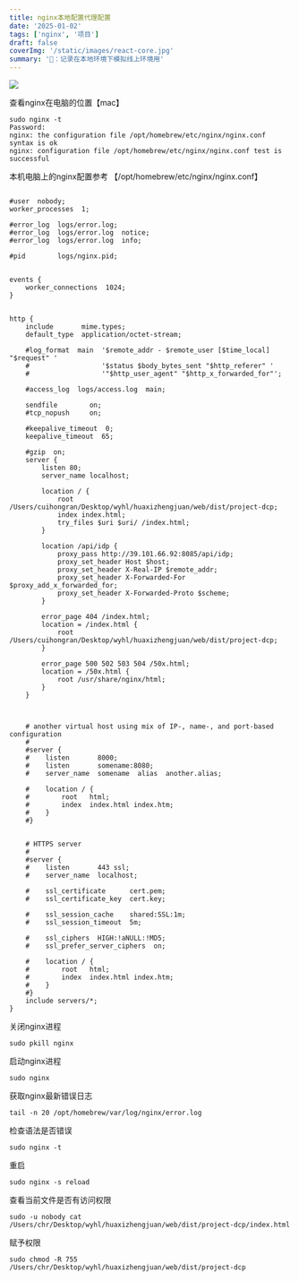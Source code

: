 ```yaml
---
title: nginx本地配置代理配置
date: '2025-01-02'
tags: ['nginx', '项目']
draft: false
coverImg: '/static/images/react-core.jpg'
summary: '📝：记录在本地环境下模拟线上环境用'
---
```



<img src='/static/images/nginx_a.jpg' />

<TOCInline toc={props.toc} exclude="Introduction" />


查看nginx在电脑的位置【mac】
```shell
sudo nginx -t
Password:
nginx: the configuration file /opt/homebrew/etc/nginx/nginx.conf syntax is ok
nginx: configuration file /opt/homebrew/etc/nginx/nginx.conf test is successful
```


本机电脑上的nginx配置参考 【/opt/homebrew/etc/nginx/nginx.conf】
```nginx

#user  nobody;
worker_processes  1;

#error_log  logs/error.log;
#error_log  logs/error.log  notice;
#error_log  logs/error.log  info;

#pid        logs/nginx.pid;


events {
    worker_connections  1024;
}


http {
    include       mime.types;
    default_type  application/octet-stream;

    #log_format  main  '$remote_addr - $remote_user [$time_local] "$request" '
    #                  '$status $body_bytes_sent "$http_referer" '
    #                  '"$http_user_agent" "$http_x_forwarded_for"';

    #access_log  logs/access.log  main;

    sendfile        on;
    #tcp_nopush     on;

    #keepalive_timeout  0;
    keepalive_timeout  65;

    #gzip  on;
    server {
        listen 80;
        server_name localhost;

        location / {
            root /Users/cuihongran/Desktop/wyhl/huaxizhengjuan/web/dist/project-dcp;
            index index.html;
            try_files $uri $uri/ /index.html;
        }

        location /api/idp {
            proxy_pass http://39.101.66.92:8085/api/idp;
            proxy_set_header Host $host;
            proxy_set_header X-Real-IP $remote_addr;
            proxy_set_header X-Forwarded-For $proxy_add_x_forwarded_for;
            proxy_set_header X-Forwarded-Proto $scheme;
        }

        error_page 404 /index.html;
        location = /index.html {
            root /Users/cuihongran/Desktop/wyhl/huaxizhengjuan/web/dist/project-dcp;
        }

        error_page 500 502 503 504 /50x.html;
        location = /50x.html {
            root /usr/share/nginx/html;
        }
    }



    # another virtual host using mix of IP-, name-, and port-based configuration
    #
    #server {
    #    listen       8000;
    #    listen       somename:8080;
    #    server_name  somename  alias  another.alias;

    #    location / {
    #        root   html;
    #        index  index.html index.htm;
    #    }
    #}


    # HTTPS server
    #
    #server {
    #    listen       443 ssl;
    #    server_name  localhost;

    #    ssl_certificate      cert.pem;
    #    ssl_certificate_key  cert.key;

    #    ssl_session_cache    shared:SSL:1m;
    #    ssl_session_timeout  5m;

    #    ssl_ciphers  HIGH:!aNULL:!MD5;
    #    ssl_prefer_server_ciphers  on;

    #    location / {
    #        root   html;
    #        index  index.html index.htm;
    #    }
    #}
    include servers/*;
}

```


关闭nginx进程
```shell
sudo pkill nginx
```

启动nginx进程
```shell
sudo nginx
```
获取nginx最新错误日志
```shell
tail -n 20 /opt/homebrew/var/log/nginx/error.log
```
检查语法是否错误
```shell
sudo nginx -t
```
重启
```shell
sudo nginx -s reload
```

查看当前文件是否有访问权限
```shell
sudo -u nobody cat /Users/chr/Desktop/wyhl/huaxizhengjuan/web/dist/project-dcp/index.html
```
赋予权限
```shell
sudo chmod -R 755 /Users/chr/Desktop/wyhl/huaxizhengjuan/web/dist/project-dcp
```
